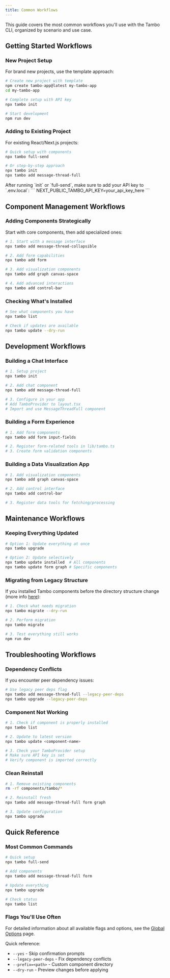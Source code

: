 ```yaml
---
title: Common Workflows
---
```


This guide covers the most common workflows you'll use with the Tambo CLI, organized by scenario and use case.

## Getting Started Workflows

### New Project Setup

For brand new projects, use the template approach:

```bash
# Create new project with template
npm create tambo-app@latest my-tambo-app
cd my-tambo-app

# Complete setup with API key
npx tambo init

# Start development
npm run dev
```

### Adding to Existing Project

For existing React/Next.js projects:

```bash
# Quick setup with components
npx tambo full-send

# Or step-by-step approach
npx tambo init
npx tambo add message-thread-full
```

<Callout type="info" title="API Key Required">
  After running `init` or `full-send`, make sure to add your API key to
  `.env.local`: ``` NEXT_PUBLIC_TAMBO_API_KEY=your_api_key_here ```
</Callout>

## Component Management Workflows

### Adding Components Strategically

Start with core components, then add specialized ones:

```bash
# 1. Start with a message interface
npx tambo add message-thread-collapsible

# 2. Add form capabilities
npx tambo add form

# 3. Add visualization components
npx tambo add graph canvas-space

# 4. Add advanced interactions
npx tambo add control-bar
```

### Checking What's Installed

```bash
# See what components you have
npx tambo list

# Check if updates are available
npx tambo update --dry-run
```

## Development Workflows

### Building a Chat Interface

```bash
# 1. Setup project
npx tambo init

# 2. Add chat component
npx tambo add message-thread-full

# 3. Configure in your app
# Add TamboProvider to layout.tsx
# Import and use MessageThreadFull component
```

### Building a Form Experience

```bash
# 1. Add form components
npx tambo add form input-fields

# 2. Register form-related tools in lib/tambo.ts
# 3. Create form validation components
```

### Building a Data Visualization App

```bash
# 1. Add visualization components
npx tambo add graph canvas-space

# 2. Add control interface
npx tambo add control-bar

# 3. Register data tools for fetching/processing
```

## Maintenance Workflows

### Keeping Everything Updated

```bash
# Option 1: Update everything at once
npx tambo upgrade

# Option 2: Update selectively
npx tambo update installed  # All components
npx tambo update form graph # Specific components
```

### Migrating from Legacy Structure

If you installed Tambo components before the directory structure change (more info [here](https://docs.tambo.co/cli/commands/migrate)):

```bash
# 1. Check what needs migration
npx tambo migrate --dry-run

# 2. Perform migration
npx tambo migrate

# 3. Test everything still works
npm run dev
```

## Troubleshooting Workflows

### Dependency Conflicts

If you encounter peer dependency issues:

```bash
# Use legacy peer deps flag
npx tambo add message-thread-full --legacy-peer-deps
npx tambo upgrade --legacy-peer-deps
```

### Component Not Working

```bash
# 1. Check if component is properly installed
npx tambo list

# 2. Update to latest version
npx tambo update <component-name>

# 3. Check your TamboProvider setup
# Make sure API key is set
# Verify component is imported correctly
```

### Clean Reinstall

```bash
# 1. Remove existing components
rm -rf components/tambo/*

# 2. Reinstall fresh
npx tambo add message-thread-full form graph

# 3. Update configuration
npx tambo upgrade
```

## Quick Reference

### Most Common Commands

```bash
# Quick setup
npx tambo full-send

# Add components
npx tambo add message-thread-full form

# Update everything
npx tambo upgrade

# Check status
npx tambo list
```

### Flags You'll Use Often

For detailed information about all available flags and options, see the [Global Options](/cli/global-options) page.

Quick reference:

- `--yes` - Skip confirmation prompts
- `--legacy-peer-deps` - Fix dependency conflicts
- `--prefix=<path>` - Custom component directory
- `--dry-run` - Preview changes before applying
